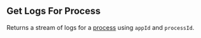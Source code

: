 ## Get Logs For Process

Returns a stream of logs for a [process](https://hathora.dev/docs/concepts/hathora-entities#process) using `appId` and `processId`.

